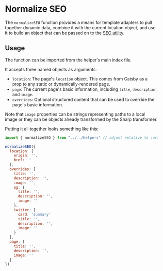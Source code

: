 
<Meta title="Helpers/Normalize SEO" />

# Normalize SEO

The `normalizeSEO` function provides a means for template adapters to pull together dynamic data, combine it with the current location object, and use it to build an object that can be passed on to the [SEO utility](/?path=/docs/utilities-seo--page).

## Usage

The function can be imported from the helper's main index file.

It accepts three named objects as arguments:

- `location`: The page's `location` object. This comes from Gatsby as a prop to any static or dynamically-rendered page.
- `page`: The current page's basic information, including `title`, `description`, and `image`.
- `overrides`: Optional structured content that can be used to override the page's basic information.

Note that `image` properties can be strings representing paths to a local image or they can be objects already transformed by the Sharp transformer.

Putting it all together looks something like this:

```js
import { normalizeSEO } from "../../helpers" // adjust relative to current file

normalizeSEO({
  location: {
    origin: '',
    href: ''
  },
  overrides: {
    title: '',
    description: '',
    image: '',
    og: {
      title: '',
      description: '',
      image: ''
    },
    twitter: {
      card: 'summary'
      title: '',
      description: '',
      image: ''
    }
  },
  page: {
    title: '',
    description: '',
    image: ''
  }
})
```
